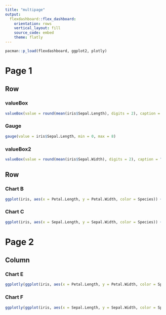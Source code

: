 ```yaml
---
title: "multipage"
output: 
  flexdashboard::flex_dashboard:
    orientation: rows
    vertical_layout: fill
    source_code: embed
    theme: flatly
---
```


```r
pacman::p_load(flexdashboard, ggplot2, plotly)
```

Page 1
============================================================================
Row 
-----------------------------------------------------------------------

### valueBox

```r
valueBox(value = round(mean(iris$Sepal.Length), digits = 2), caption = "Mean Sepal Length")
```

### Gauge

```r
gauge(value = iris$Sepal.Length, min = 0, max = 8)
```

### valueBox2

```r
valueBox(value = round(mean(iris$Sepal.Width), digits = 2), caption = "Mean Sepal Width", color = "green")
```

Row
-----------------------------------------------------------------------

### Chart B

```r
ggplot(iris, aes(x = Petal.Length, y = Petal.Width, color = Species)) + geom_point()
```

### Chart C

```r
ggplot(iris, aes(x = Sepal.Length, y = Sepal.Width, color = Species)) + geom_point()
```


Page 2
============================================================================

Column {.tabset}
-----------------------------------------------------------------------

### Chart E

```r
ggplotly(ggplot(iris, aes(x = Petal.Length, y = Petal.Width, color = Species)) + geom_point() + geom_smooth())
```

### Chart F

```r
ggplotly(ggplot(iris, aes(x = Sepal.Length, y = Sepal.Width, color = Species)) + geom_point() + geom_smooth())
```


